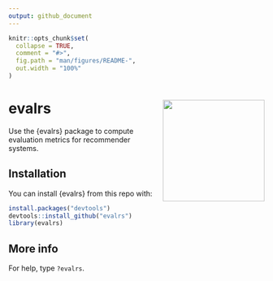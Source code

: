 ```yaml
---
output: github_document
---
```


<!-- README.md is generated from README.Rmd. Please edit that file -->

```r
knitr::opts_chunk$set(
  collapse = TRUE,
  comment = "#>",
  fig.path = "man/figures/README-",
  out.width = "100%"
)
```



# evalrs <img src='man/figures/evalrs.png' align="right" height="200" />


Use the {evalrs} package to compute evaluation metrics for recommender systems.

## Installation

You can install {evalrs} from this repo with:

```r
install.packages("devtools")
devtools::install_github("evalrs")
library(evalrs)
```


## More info

For help, type `?evalrs`.

